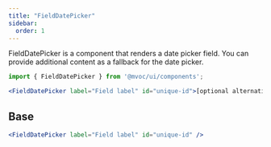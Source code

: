 ```yaml
---
title: "FieldDatePicker"
sidebar:
  order: 1
---
```



FieldDatePicker is a component that renders a date picker field.
You can provide additional content as a fallback for the date picker.

```jsx
import { FieldDatePicker } from '@mvoc/ui/components';

<FieldDatePicker label="Field label" id="unique-id">[optional alternative to the datepicker]</FieldDatePicker>
```

## Base

<div class="not-content">
	<FieldDatePicker label="Field label" id="unique-id"/ >
</div>

```jsx
<FieldDatePicker label="Field label" id="unique-id" />
```
